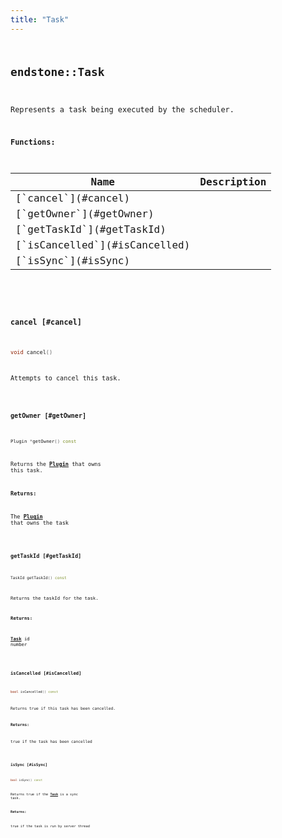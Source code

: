 ```yaml
---
title: "Task"
---
```


## <code className="doc-symbol doc-symbol-class"/> endstone::Task

Represents a task being executed by the scheduler.


















**Functions:**

<table>
<thead>
   <tr>
      <th>Name</th>
      <th>Description</th>
   </tr>
</thead>
<tbody>
<tr key="classendstone_1_1_task_1a3455812d65cf5c8f173e5cf5ab8a1fd0">
    <td>[`cancel`](#cancel)</td>
    <td></td>
</tr>
<tr key="classendstone_1_1_task_1a2e9cdffd945930487342851df0a54b06">
    <td>[`getOwner`](#getOwner)</td>
    <td></td>
</tr>
<tr key="classendstone_1_1_task_1ab08c9a5deee528abf87f8e827c420e30">
    <td>[`getTaskId`](#getTaskId)</td>
    <td></td>
</tr>
<tr key="classendstone_1_1_task_1ab758d7bc88367c07f090b758496daada">
    <td>[`isCancelled`](#isCancelled)</td>
    <td></td>
</tr>
<tr key="classendstone_1_1_task_1ad091016fe3fae7796852709bade2c079">
    <td>[`isSync`](#isSync)</td>
    <td></td>
</tr>
</tbody>
</table>

### <code className="doc-symbol doc-symbol-function"/> cancel [#cancel]

```cpp
void cancel()
```


Attempts to cancel this task. 


        
### <code className="doc-symbol doc-symbol-function"/> getOwner [#getOwner]

```cpp
Plugin *getOwner() const
```


Returns the [**Plugin**](classendstone_1_1_plugin.md) that owns this task.




**Returns:**

The [**Plugin**](classendstone_1_1_plugin.md) that owns the task 





        
### <code className="doc-symbol doc-symbol-function"/> getTaskId [#getTaskId]

```cpp
TaskId getTaskId() const
```


Returns the taskId for the task.




**Returns:**

[**Task**](classendstone_1_1_task.md) id number 





        
### <code className="doc-symbol doc-symbol-function"/> isCancelled [#isCancelled]

```cpp
bool isCancelled() const
```


Returns true if this task has been cancelled.




**Returns:**

true if the task has been cancelled 





        
### <code className="doc-symbol doc-symbol-function"/> isSync [#isSync]

```cpp
bool isSync() const
```


Returns true if the [**Task**](classendstone_1_1_task.md) is a sync task.




**Returns:**

true if the task is run by server thread 





        